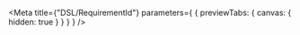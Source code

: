 
<Meta
  title={"DSL/RequirementId"}
  parameters={
    {
      previewTabs: {
        canvas: {
          hidden: true
        }
      }
    }
  }
/>

<RequirementIdRootIndex />
